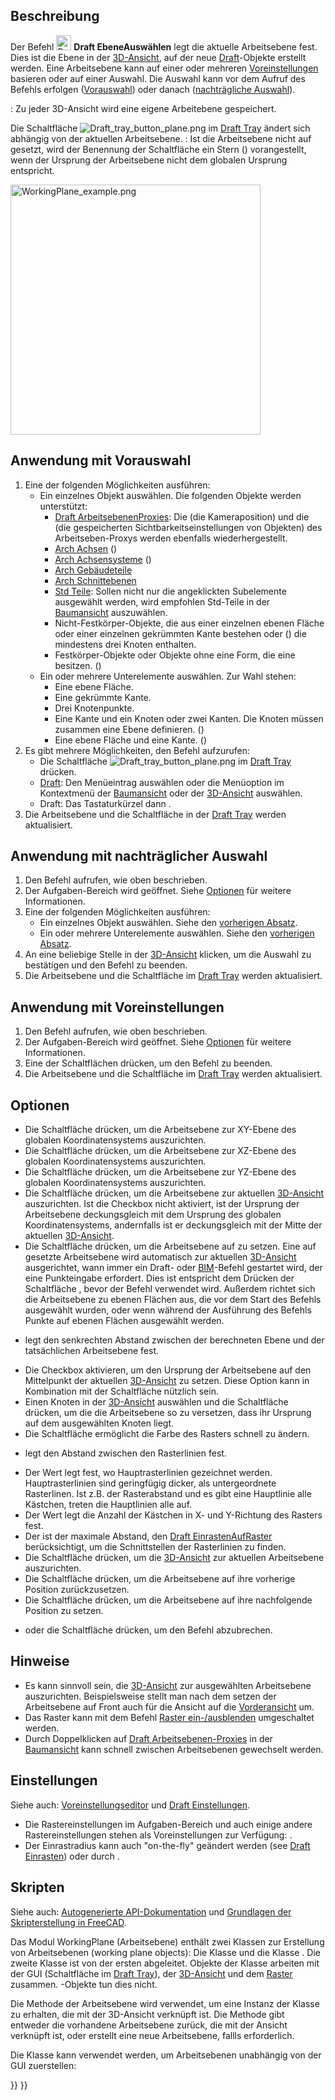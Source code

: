<languages/>

{{Docnav/de
|[[Draft_Shape2DView/de|Form2DAnsicht]]
|[[Draft_SetStyle/de|StilFestlegen]]
|[[Draft_Workbench/de|Draft]]
|IconL=Draft_Shape2DView.svg
|IconR=Draft_SetStyle.svg
|IconC=Workbench_Draft.svg
}}

<!--Note: for legibility a space was added to the menu text-->
{{GuiCommand/de
|Name=Draft SelectPlane
|Name/de=Draft EbeneAuswählen
|MenuLocation=Dienstprogramme → Arbeitsebene
|Workbenches=[[Draft_Workbench/de|Draft]], [[BIM_Workbench/de|BIM]]
|Shortcut=Draft: {{KEY|W}} {{KEY|P}}
|SeeAlso=[[Draft_WorkingPlaneProxy/de|Draft ArbeitsebenenProxy]]
}}

<span id="Description"></span>
==Beschreibung== 

Der Befehl [[Image:Draft_SelectPlane.svg|24px]] '''Draft EbeneAuswählen''' legt die aktuelle Arbeitsebene fest. Dies ist die Ebene in der [[3D_View/de|3D-Ansicht]], auf der  neue [[Draft_Workbench|Draft]]-Objekte erstellt werden. Eine Arbeitsebene kann auf einer oder mehreren [[#Anwendung_mit_Voreinstellungen|Voreinstellungen]] basieren oder auf einer Auswahl. Die Auswahl kann vor dem Aufruf des Befehls erfolgen ([[#Anwendung_mit_Vorauswahl|Vorauswahl]]) oder danach ([[#Anwendung_mit_nahträglicher Auswahl|nachträgliche Auswahl]]).

{{Version/de|1.0}}: Zu jeder 3D-Ansicht wird eine eigene Arbeitebene gespeichert.

Die Schaltfläche [[Image:Draft_tray_button_plane.png]] im [[Draft_Tray|Draft Tray]] ändert sich abhängig von der aktuellen Arbeitsebene. {{Version/de|1.0}}: Ist die Arbeitsebene nicht auf {{MenuCommand|Auto}} gesetzt, wird der Benennung der Schaltfläche ein Stern ({{MenuCommand|*}}) vorangestellt, wenn der Ursprung der Arbeitsebene nicht dem globalen Ursprung entspricht.

[[Image:WorkingPlane_example.png|400px]]
{{Caption|Formen die auf unterschiedlichen Arbeitsebenen erstellt wurden}}

<span id="Usage_with_pre-selection"></span>
==Anwendung mit Vorauswahl==

# Eine der folgenden Möglichkeiten ausführen:
#* Ein einzelnes Objekt auswählen. Die folgenden Objekte werden unterstützt:
#** [[Draft_WorkingPlaneProxy/de|Draft ArbeitsebenenProxies]]: Die {{PropertyView/de|View Data}} (die Kameraposition) und die {{PropertyView/de|Visibility Map}} (die gespeicherten Sichtbarkeitseinstellungen von Objekten) des Arbeitseben-Proxys werden ebenfalls wiederhergestellt.
#** [[Arch_Axis/de|Arch Achsen]] ({{Version/de|1.0}})
#** [[Arch_AxisSystem/de|Arch Achsensysteme]] ({{Version/de|1.0}})
#** [[Arch_BuildingPart/de|Arch Gebäudeteile]]
#** [[Arch_SectionPlane/de|Arch Schnittebenen]]
#** [[Std_Part/de|Std Teile]]: Sollen nicht nur die angeklickten Subelemente ausgewählt werden, wird empfohlen Std-Teile in der [[Tree_View/de|Baumansicht]] auszuwählen.
#** Nicht-Festkörper-Objekte, die aus einer einzelnen ebenen Fläche oder einer einzelnen gekrümmten Kante bestehen oder ({{Version/de|1.0}}) die mindestens drei Knoten enthalten.
#** Festkörper-Objekte oder Objekte ohne eine Form, die eine {{PropertyData/de|Placement}} besitzen. ({{Version/de|1.0}})
#* Ein oder mehrere Unterelemente auswählen. Zur Wahl stehen:
#** Eine ebene Fläche.
#** Eine gekrümmte Kante.
#** Drei Knotenpunkte.
#** Eine Kante und ein Knoten oder zwei Kanten. Die Knoten müssen zusammen eine Ebene definieren. ({{Version/de|1.0}})
#** Eine ebene Fläche und eine Kante. ({{Version/de|1.1}})
# Es gibt mehrere Möglichkeiten, den Befehl aufzurufen:
#* Die Schaltfläche [[Image:Draft_tray_button_plane.png]] im [[Draft_Tray/de|Draft Tray]] drücken.
#* [[Draft_Workbench/de|Draft]]: Den Menüeintrag {{MenuCommand|Dienstprogramme → [[Image:Draft_SelectPlane.svg|16px]] Arbeitsebene}} auswählen oder die Menüoption im Kontextmenü der [[Tree_View/de|Baumansicht]] oder der [[3D_View/de|3D-Ansicht]] auswählen.
#* Draft: Das Tastaturkürzel {{KEY|W}} dann {{KEY|P}}.
# Die Arbeitsebene und die Schaltfläche in der [[Draft_Tray/de|Draft Tray]] werden aktualisiert.

<span id="Usage_with_post-selection"></span>
==Anwendung mit  nachträglicher Auswahl==

# Den Befehl aufrufen, wie oben beschrieben.
# Der Aufgaben-Bereich {{MenuCommand|Arbeitsebene einrichten}} wird geöffnet. Siehe [[#Optionen|Optionen]] für weitere Informationen.
# Eine der folgenden Möglichkeiten ausführen:
#* Ein einzelnes Objekt auswählen. Siehe den [[#Anwendung mit Vorauswahl|vorherigen Absatz]].
#* Ein oder mehrere Unterelemente auswählen. Siehe den [[#Anwendung mit Vorauswahl|vorherigen Absatz]].
# An eine beliebige Stelle in der [[3D_View/de|3D-Ansicht]] klicken, um die Auswahl zu bestätigen und den Befehl zu beenden.
# Die Arbeitsebene und die Schaltfläche im [[Draft_Tray/de|Draft Tray]] werden aktualisiert.

<span id="Usage_with_presets"></span>
==Anwendung mit Voreinstellungen==

# Den Befehl aufrufen, wie oben beschrieben.
# Der Aufgaben-Bereich {{MenuCommand|Arbeitsebene einrichten}} wird geöffnet. Siehe [[#Optionen|Optionen]] für weitere Informationen.
# Eine der Schaltflächen drücken, um den Befehl zu beenden.
# Die Arbeitsebene und die Schaltfläche im [[Draft_Tray/de|Draft Tray]] werden aktualisiert.

<span id="Options"></span>
==Optionen== 

* Die Schaltfläche {{Button|[[Image:View-top.svg|16px]] Oben (XY)}} drücken, um die Arbeitsebene zur XY-Ebene des globalen Koordinatensystems auszurichten.
* Die Schaltfläche {{Button|[[Image:View-front.svg|16px]] Front (XZ)}} drücken, um die Arbeitsebene zur XZ-Ebene des globalen Koordinatensystems auszurichten.
* Die Schaltfläche {{Button|[[Image:View-right.svg|16px]] Seite (YZ)}} drücken, um die Arbeitsebene zur YZ-Ebene des globalen Koordinatensystems auszurichten.
* Die Schaltfläche {{Button|[[Image:View-isometric.svg|16px]] Zur Ansicht ausrichten}} drücken, um die Arbeitsebene zur aktuellen [[3D_View/de|3D-Ansicht]] auszurichten. Ist die Checkbox {{MenuCommand|Ebene in Ansicht zentrieren}} nicht aktiviert, ist der Ursprung der Arbeitsebene deckungsgleich mit dem Ursprung des globalen Koordinatensystems, andernfalls ist er deckungsgleich mit der Mitte der aktuellen [[3D_View/de|3D-Ansicht]].
* Die Schaltfläche {{Button|[[Image:View-axonometric.svg|16px]] Automatisch}} drücken, um die Arbeitsebene auf {{MenuCommand|Auto}} zu setzen. Eine  auf {{MenuCommand|Auto}} gesetzte Arbeitsebene wird automatisch zur aktuellen [[3D_View/de|3D-Ansicht]] ausgerichtet, wann immer ein Draft- oder [[BIM_Workbench/de|BIM]]-Befehl gestartet wird, der eine Punkteingabe erfordert. Dies ist entspricht dem Drücken der Schaltfläche {{Button|[[Image:View-isometric.svg|16px]] Zur Ansicht ausrichten}}, bevor der Befehl verwendet wird. Außerdem richtet sich die Arbeitsebene zu ebenen Flächen aus, die vor dem Start des Befehls ausgewählt wurden, oder wenn während der Ausführung des Befehls Punkte auf ebenen Flächen ausgewählt werden.
* {{MenuCommand|Versetzen}} legt den senkrechten Abstand zwischen der berechneten Ebene und der tatsächlichen Arbeitsebene fest.
* Die Checkbox {{MenuCommand|Center plane on view}} aktivieren, um den Ursprung der Arbeitsebene auf den Mittelpunkt der aktuellen [[3D_View/de|3D-Ansicht]] zu setzen. Diese Option kann in Kombination mit der Schaltfläche {{Button|[[Image:View-isometric.svg|16px]] Zur Ansicht ausrichten}} nützlich sein.
* Einen Knoten in der [[3D_View/de|3D-Ansicht]] auswählen und die Schaltfläche {{Button|[[Image:Draft_Move.svg|16px]] Move working plane}} drücken, um die die Arbeitsebene so zu versetzen, dass ihr Ursprung auf dem ausgewählten Knoten liegt.
* Die Schaltfläche {{MenuCommand|Rasterfarbe}} ermöglicht die Farbe des Rasters schnell zu ändern. {{Version/de|1.0}}
* {{MenuCommand|Rasterabstand}} legt den Abstand zwischen den Rasterlinien fest.
* Der Wert {{MenuCommand|Hauptlinien alle}} legt fest, wo Hauptrasterlinien gezeichnet werden. Hauptrasterlinien sind geringfügig dicker, als untergeordnete Rasterlinen. Ist z.B. der Rasterabstand {{Value|0.5 m}} und es gibt eine Hauptlinie alle {{Value|10}} Kästchen, treten die Hauptlinien alle {{Value|5 m}} auf.
* Der Wert {{MenuCommand|Grid size}} legt die Anzahl der Kästchen in X- und Y-Richtung des Rasters fest.
* Der {{MenuCommand|Einrast-Radius}} ist der maximale Abstand, den [[Draft_Snap_Grid/de|Draft EinrastenAufRaster]] berücksichtigt, um die Schnittstellen der Rasterlinien zu finden.
* Die Schaltfläche {{Button|[[Image:view-fullscreen.svg|16px]] Ansicht zentrieren}} drücken, um die [[3D_View/de|3D-Ansicht]] zur aktuellen Arbeitsebene auszurichten.
* Die Schaltfläche {{Button|[[Image:sel-back.svg|16px]] Vorherige}} drücken, um die Arbeitsebene auf ihre vorherige Position zurückzusetzen.
* Die Schaltfläche {{Button|Next [[Image:sel-forward.svg|16px]]}} drücken, um die Arbeitsebene auf ihre nachfolgende Position zu setzen. {{Version/de|1.0}}
* {{KEY|Esc}} oder die Schaltfläche {{Button|Close}} drücken, um den Befehl abzubrechen.

<span id="Notes"></span>
==Hinweise==

* Es kann sinnvoll sein, die [[3D_View/de|3D-Ansicht]] zur ausgewählten Arbeitsebene auszurichten. Beispielsweise stellt man nach dem setzen der Arbeitsebene auf Front auch für die Ansicht auf die [[Std_ViewFront|Vorderansicht]] um.
* Das Raster kann mit dem Befehl [[Draft_ToggleGrid/de|Raster ein-/ausblenden]] umgeschaltet werden.
* Durch Doppelklicken auf [[Draft_WorkingPlaneProxy/de|Draft Arbeitsebenen-Proxies]] in der [[Tree_View/de|Baumansicht]] kann schnell zwischen Arbeitsebenen gewechselt werden.

<span id="Preferences"></span>
==Einstellungen==

Siehe auch: [[Preferences_Editor/de|Voreinstellungseditor]] und [[Draft_Preferences/de|Draft Einstellungen]].

* Die Rastereinstellungen im Aufgaben-Bereich und auch einige andere Rastereinstellungen stehen als Voreinstellungen zur Verfügung: {{MenuCommand|Bearbeiten → Einstellungen... → Draft → Raster und Einrasten}}.
* Der Einrastradius kann auch "on-the-fly" geändert werden (see [[Draft_Snap/de#Einstellungen|Draft Einrasten]]) oder durch {{MenuCommand|Werkzeuge → Parameter bearbeiten... → BaseApp → Preferences → Mod → Draft → snapRange}}.

<span id="Scripting"></span>
==Skripten==

Siehe auch: [https://freecad.github.io/SourceDoc/ Autogenerierte API-Dokumentation] und [[FreeCAD_Scripting_Basics/de|Grundlagen der Skripterstellung in FreeCAD]].

{{Version/de|1.0}}

Das Modul WorkingPlane (Arbeitsebene) enthält zwei Klassen zur Erstellung von Arbeitsebenen (working plane objects): Die Klasse {{incode|PlaneBase}} und die Klasse {{incode|PlaneGui}}. Die zweite Klasse ist von der ersten abgeleitet. Objekte der Klasse {{incode|PlaneGui}} arbeiten mit der GUI (Schaltfläche im [[Draft_Tray/de|Draft Tray]]), der [[3D_View|3D-Ansicht]] und dem [[Draft_Snap_Grid/de|Raster]] zusammen. {{incode|PlaneBase}}-Objekte tun dies nicht.

Die Methode {{incode|get_working_plane()}} der Arbeitsebene wird verwendet, um eine Instanz der Klasse  {{incode|PlaneGui}} zu erhalten, die mit der 3D-Ansicht verknüpft ist. Die Methode gibt entweder die vorhandene Arbeitsebene zurück, die mit der Ansicht verknüpft ist, oder erstellt eine neue Arbeitsebene, fallls erforderlich.

{{Code|code=
import FreeCAD as App
import WorkingPlane

wp = WorkingPlane.get_working_plane()

origin = App.Vector(0, 0, 0)
normal = App.Vector(1, 1, 1).normalize()
offset = 17
wp.align_to_point_and_axis(origin, normal, offset)

point = App.Vector(10, 15, 2)
projection = wp.project_point(point)
print(projection)
}}

Die Klasse {{incode|PlaneBase}} kann verwendet werden, um Arbeitsebenen unabhängig von der GUI zuerstellen:

{{Code|code=
import WorkingPlane

wp = WorkingPlane.PlaneBase()
}}


{{Docnav/de
|[[Draft_Shape2DView/de|Form2DAnsicht]]
|[[Draft_SetStyle/de|StilFestlegen]]
|[[Draft_Workbench/de|Draft]]
|IconL=Draft_Shape2DView.svg
|IconR=Draft_SetStyle.svg
|IconC=Workbench_Draft.svg
}}

{{Draft Tools navi{{#translation:}}}}
{{Userdocnavi{{#translation:}}}}